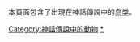 {{Commonscat|Mythological birds}}
本頁面包含了出現在神話傳說中的[[鸟类|鸟类]]。

[[Category:神話傳說中的動物|Category:神話傳說中的動物]]
[[Category:鸟类|*]]